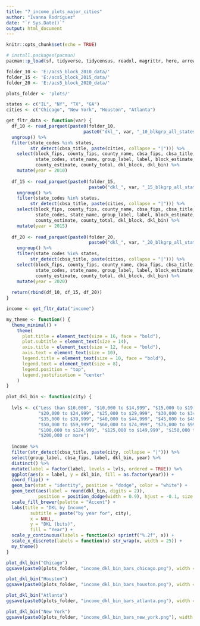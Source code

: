 ```yaml
---
title: "7_income_plots_major_cities"
author: "Ivanna Rodríguez"
date: "`r Sys.Date()`"
output: html_document
---
```


```r
knitr::opts_chunk$set(echo = TRUE)
```

```r
# install.packages(pacman)
pacman::p_load(sf, tidyverse, tidycensus, readxl, magrittr, here, arrow)
```

```r
folder_10 <- 'E:/acs5_block_2010_data/'
folder_15 <- 'E:/acs5_block_2015_data/'
folder_20 <- 'E:/acs5_block_2020_data/'

plots_folder <- 'plots/'
```

```r
states <- c("IL", "NY", "TX", "GA")
cities <- c("Chicago", "New York", "Houston", "Atlanta")

get_fltr_data <- function(var) {
  df_10 <- read_parquet(paste0(folder_10, 
                             paste0("dkl_", var, "_10_blkgrp_all_states.parquet"))) %>%
  ungroup() %>%
  filter(state_codes %in% states,
         str_detect(cbsa_title, paste(cities, collapse = "|"))) %>%
    select(block_fips, county_fips, county_name, cbsa_fips, cbsa_title,
           state_codes, state_name, group_label, label, block_estimate, block_total,
           county_estimate, county_total, dkl_block, dkl_bin) %>%
    mutate(year = 2010)
  
  df_15 <- read_parquet(paste0(folder_15, 
                               paste0("dkl_", var, "_15_blkgrp_all_states.parquet"))) %>%
    ungroup() %>%
    filter(state_codes %in% states,
         str_detect(cbsa_title, paste(cities, collapse = "|"))) %>%
    select(block_fips, county_fips, county_name, cbsa_fips, cbsa_title,
           state_codes, state_name, group_label, label, block_estimate, block_total,
           county_estimate, county_total, dkl_block, dkl_bin) %>%
    mutate(year = 2015)
  
  df_20 <- read_parquet(paste0(folder_20, 
                               paste0("dkl_", var, "_20_blkgrp_all_states.parquet"))) %>%
    ungroup() %>%
    filter(state_codes %in% states,
         str_detect(cbsa_title, paste(cities, collapse = "|"))) %>%
    select(block_fips, county_fips, county_name, cbsa_fips, cbsa_title,
           state_codes, state_name, group_label, label, block_estimate, block_total,
           county_estimate, county_total, dkl_block, dkl_bin) %>%
    mutate(year = 2020)
  
  return(rbind(df_10, df_15, df_20))
}
```

```r
income <- get_fltr_data("income")
```

```r
my_theme <- function() {
  theme_minimal() +
    theme(
      plot.title = element_text(size = 16, face = "bold"),
      plot.subtitle = element_text(size = 14),
      axis.title = element_text(size = 12, face = "bold"),
      axis.text = element_text(size = 10),
      legend.title = element_text(size = 10, face = "bold"),
      legend.text = element_text(size = 8),
      legend.position = "top",
      legend.justification = "center"
    )
}
```

```r
plot_dkl_bin <- function(city) {
  
  lvls <- c("Less than $10,000", "$10,000 to $14,999", "$15,000 to $19,999", 
            "$20,000 to $24,999", "$25,000 to $29,999", "$30,000 to $34,999",
            "$35,000 to $39,999", "$40,000 to $44,999", "$45,000 to $49,999",
            "$50,000 to $59,999", "$60,000 to $74,999", "$75,000 to $99,999",
            "$100,000 to $124,999", "$125,000 to $149,999", "$150,000 to $199,999",
            "$200,000 or more")
  
  income %>%
  filter(str_detect(cbsa_title, paste(city, collapse = "|"))) %>%
  select(group_label, cbsa_fips, label, dkl_bin, year) %>%
  distinct() %>%
  mutate(label = factor(label, levels = lvls, ordered = TRUE)) %>%
  ggplot(aes(x = label, y = dkl_bin, fill = as.factor(year))) +
  coord_flip() +
  geom_bar(stat = "identity", position = "dodge", color = "white") +
  geom_text(aes(label = round(dkl_bin, digits = 2)), 
            position = position_dodge(width = 0.9), hjust = -0.1, size = 3) +
  scale_fill_brewer(palette = "Accent") +
  labs(title = "DKL by Income",
         subtitle = paste("by year for", city),
         x = NULL,
         y = "DKL (bits)",
         fill = "Year") +
  scale_y_continuous(labels = function(x) sprintf("%.2f", x)) +
  scale_x_discrete(labels = function(x) str_wrap(x, width = 25)) +
  my_theme()
}
```

```r
plot_dkl_bin("Chicago")
ggsave(paste0(plots_folder, "income_dkl_bin_bars_chicago.png"), width = 10, height = 7, dpi = 300)

plot_dkl_bin("Houston")
ggsave(paste0(plots_folder, "income_dkl_bin_bars_houston.png"), width = 10, height = 7, dpi = 300)

plot_dkl_bin("Atlanta")
ggsave(paste0(plots_folder, "income_dkl_bin_bars_atlanta.png"), width = 10, height = 7, dpi = 300)

plot_dkl_bin("New York")
ggsave(paste0(plots_folder, "income_dkl_bin_bars_new_york.png"), width = 10, height = 7, dpi = 300)
```





